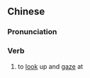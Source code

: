 {{also|仰观}}
==Chinese==
{{zh-forms|s=仰观}}

===Pronunciation===
{{zh-pron
|m=yǎngguān
|c=joeng5 gun1
|cat=v
}}

===Verb===
{{zh-verb}}

# {{lb|zh|literary}} to [[look]] up and [[gaze]] at